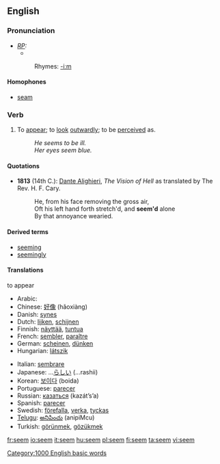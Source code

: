 ==English==

{{rank|character|taking|information|467|seem|book|story|deep}}

===Pronunciation===
* ''[[RP]]:'' {{IPA|/siːm/}}
**{{audio|en-us-seem.ogg|Audio (US)}}
*:Rhymes: [[Rhymes:English:-iːm|-iːm]]

====Homophones====
*[[seam]]

===Verb===
{{en-verb}}

# To [[appear]]; to [[look]] [[outwardly]]; to be [[perceive]]d as.
#: ''He seems to be ill.''
#: ''Her eyes seem blue.''

====Quotations====
*'''1813''' (14th C.): [[w:Dante Alighieri|Dante Alighieri]], ''The Vision of Hell'' as translated by The Rev. H. F. Cary.
*:He, from his face removing the gross air,<br>Oft his left hand forth stretch'd, and '''seem'd''' alone<br>By that annoyance wearied.

====Derived terms====
*[[seeming]]
*[[seemingly]]

====Translations====
;to appear
{{top}}
*Arabic: {{ARchar|[[يبدو]]}} {{IPAchar|(yábdu)}}
*Chinese: [[好像]] (hǎoxiàng)
*Danish: [[synes]]
*Dutch: [[lijken]], [[schijnen]]
*Finnish: [[näyttää]], [[tuntua]]
*French: [[sembler]], [[paraître]]
*German: [[scheinen]], [[dünken]]
*Hungarian: [[látszik]]
{{mid}}
*Italian: [[sembrare]]
*Japanese: ...[[らしい]] (...rashii)
*Korean: [[보이다]] (boida)
*Portuguese: [[parecer]]
*Russian: [[казаться]] (kazát’s’a)
*Spanish: [[parecer]]
*Swedish: [[förefalla]], [[verka]], [[tyckas]]
*[[Telugu]]: [[అనిపించు]] (anipiMcu)
*Turkish: [[görünmek]], [[gözükmek]]
{{bottom}}

[[Category:1000 English basic words]]

[[fr:seem]]
[[io:seem]]
[[it:seem]]
[[hu:seem]]
[[pl:seem]]
[[fi:seem]]
[[ta:seem]]
[[vi:seem]]